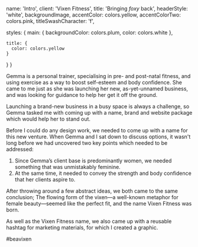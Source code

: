 
  name: 'Intro',
  client: 'Vixen Fitness',
  title: 'Bringing _foxy_ back',
  headerStyle: 'white',
  backgroundImage,
  accentColor: colors.yellow,
  accentColorTwo: colors.pink,
  titleSwashCharacter: 'f',

  styles: {
    main: {
      backgroundColor: colors.plum,
      color: colors.white
    },

    title: {
      color: colors.yellow
    }
  }
}

Gemma is a personal trainer, specialising in pre- and post-natal fitness, and using exercise as a way to boost self-esteem and body confidence. She came to me just as she was launching her new, as-yet-unnamed business, and was looking for guidance to help her get it off the ground.

Launching a brand-new business in a busy space is always a challenge, so Gemma tasked me with coming up with a name, brand and website package which would help her to stand out.

Before I could do any design work, we needed to come up with a name for this new venture. When Gemma and I sat down to discuss options, it wasn't long before we had uncovered two key points which needed to be addressed:

<ol className="case-study__feature-list">
  <li>
    Since Gemma’s client base is predominantly women, we needed something that
    was unmistakably feminine.
  </li>
  <li>
    At the same time, it needed to convey the strength and body confidence that
    her clients aspire to.
  </li>
</ol>

After throwing around a few abstract ideas, we both came to the same conclusion; The flowing form of the vixen&mdash;a well-known metaphor for female beauty&mdash;seemed like the perfect fit, and the name Vixen Fitness was born.

As well as the Vixen Fitness name, we also came up with a reusable hashtag for marketing materials, for which I created a graphic.

<p style={{ fontSize: '4.5em', fontFamily: 'Have Heart One', textAlign: 'center', margin: '.6666em 0', color: 'var(--accent-color)' }}>#beavixen</p>
